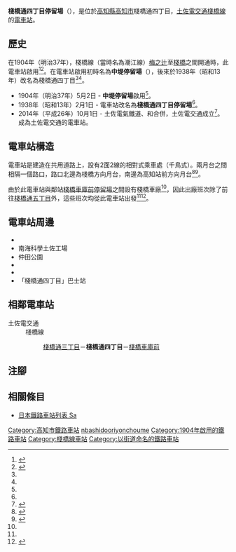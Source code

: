 {{NoteTA|G1=Transport}}
{{Infobox station
|公司色 = #3399cc
|站名 = 棧橋通四丁目*
|圖片 = Tosaden_sambashi4.JPG
|圖片說明 = 電車站全景。前方為棧橋方向月台
|日文原名 = 桟橋通四丁目
|平假名 = さんばしどおりよんちょうめ
|羅馬拼音 = Sambashidori 4-chome
|副站名 = 
|所在地 = {{JPN}}[[高知縣|高知縣]][[高知市|高知市]]棧橋通四丁目
|座標 = {{coord|33|32|41.67|N|133|32|59.45|E|type:railwaystation_region:JP-24|display=inline,title}}
|車站構造 = [[地面車站|地面車站]]
|月台配置 = 2面2線
|啟用年月日 = 1904年（明治37年）5月2日
|廢站年月日 = 
|乘客人數 = 
|上下車人次 = 
|統計年度 = 
|轉車 =
|全寬備註 = * 在1938年前，此電車站曾經名為中堤停留場
|adjacent = {{Adjacent stations|system=土佐電交通|line=棧橋線|left=棧橋通三丁目|right=棧橋車庫前|note-left=0.2km|note-mid=距離[[高知站|高知站前]]2.6km|note-right=0.4km}}
}}
'''棧橋通四丁目停留場'''（{{jpn|j=桟橋通四丁目停留場|hg=さんばしどおりよんちょうめていりゅうじょう|rm=Sambashidori Yon-chōme teiryūjō|f=y}}），是位於[[高知縣|高知縣]][[高知市|高知市]]棧橋通四丁目，[[土佐電交通|土佐電交通]][[棧橋線|棧橋線]]的[[電車站|電車站]]。

== 歷史 ==
在1904年（明治37年），棧橋線（當時名為潮江線）[[梅之辻停留場|梅之辻]]至[[棧橋車庫前停留場|棧橋]]之間開通時，此電車站啟用<ref name=konjaku>{{Cite book|author=土佐電鉄の電車とまちを愛する会 |title=土佐電鉄が走る街 今昔 |year=2006 |publisher=[[JTB出版|JTB出版]] |series=JTB Can Books |isbn=4-533-06411-6 |pages=101・156-158頁}}</ref><ref name=chizu61>{{Cite book|author=[[今尾惠介|今尾惠介]]（監修） |title={{Translink|ja|日本鉄道旅行地図帳|日本鐵道旅行地圖帳}} |publisher=[[新潮社|新潮社]] |volume=11 中国四国 |year=2009 |isbn=978-4-10-790029-6 |page=61|language=ja}}</ref>。在電車站啟用初時名為'''中堤停留場'''（{{jpn|j=中堤停留場|hg=なかづつみていりゅうじょう}}），後來於1938年（昭和13年）改名為棧橋通四丁目<ref name=konjaku/><ref name=chizu61/>。
* 1904年（明治37年）5月2日 - {{Translink|ja|土佐電気鉄道|土佐電氣鐵道}}'''中堤停留場'''啟用<ref name=konjaku/>。
* 1938年（昭和13年）2月1日 - 電車站改名為'''棧橋通四丁目停留場'''<ref name=konjaku/>。
* 2014年（平成26年）10月1日 - 土佐電氣鐵道、{{Translink|ja|高知県交通|高知縣交通}}和{{Translink|ja|土佐電ドリームサービス|土佐電Dream Service}}合併，土佐電交通成立<ref>{{Cite news |title=とさでん交通：「再出発」 「便利な市民の足に」高知で設立式 新デザインの車両披露 |newspaper=[[毎日新聞|毎日新聞]] |date=2014-10-02 |author=上野宏人 |publisher=毎日新聞社|language=ja}}</ref>。成為土佐電交通的電車站。

== 電車站構造 ==
電車站是建造在共用道路上，設有2面2線的相對式乘車處（千鳥式）。兩月台之間相隔一個路口，路口北邊為棧橋方向月台，南邊為高知站前方向月台<ref name=line>{{Cite book|author=川島令三 |authorlink=川島令三 |title=四国・九州ライン 全線・全駅・全配線 |year=2013 |publisher=[[講談社|講談社]] |series=【図説】 日本の鉄道 |isbn=978-4-06-295161-6 |volume=第2巻 四国西部エリア |pages=38・95頁|language=ja}}</ref><ref name=jijo>{{Cite book|author=川島令三 |title={{Translink|ja|全国鉄道事情大研究|全國鐵道事情大研究}} |year=2007 |publisher={{Translink|ja|草思社}} |isbn=978-4-7942-1615-1 |volume=四國篇 |page=287|language=ja}}</ref>。

由於此電車站與鄰站[[棧橋車庫前停留場|棧橋車庫前停留場]]之間設有棧橋車廠<ref name=line/>，因此出廠班次除了前往[[棧橋通五丁目停留場|棧橋通五丁目]]外，這些班次均從此電車站出發<ref name=jijo/><ref>{{Cite book|title=路面電車はゆく 高知 |year=1998 |publisher={{Translink|ja|高知新聞社}} |isbn=4-87503-268-4 |page=94 |language=ja}}</ref>。

== 電車站周邊 ==
* {{Translink|ja|高知市立自由民権記念館|高知市立自由民權紀念館}}
* 南海科學土佐工場
* 仲田公園
* {{Translink|ja|高知南警察署|高知南警署|高知縣高知南警署}}
* {{Translink|ja|高知県道34号桂浜はりまや線|高知縣道34号桂濱播磨屋線}}
* 「棧橋通四丁目」巴士站

== 相鄰電車站 ==
; 土佐電交通
: 棧橋線
:: [[棧橋通三丁目停留場|棧橋通三丁目]]－'''棧橋通四丁目'''－[[棧橋車庫前停留場|棧橋車庫前]]
== 注腳 ==
{{Reflist}}
== 相關條目 ==
{{Commonscat|Sanbashi-dōri-yonchōme Station}}
* [[日本鐵路車站列表_Sa|日本鐵路車站列表 Sa]]
{{棧橋線}}
{{DEFAULTSORT:Sambashidori 4-chome}}
[[Category:高知市鐵路車站|Category:高知市鐵路車站]]
[[Category:日本鐵路車站_Sa|nbashidooriyonchoume]]
[[Category:1904年啟用的鐵路車站|Category:1904年啟用的鐵路車站]]
[[Category:棧橋線車站|Category:棧橋線車站]]
[[Category:以街道命名的鐵路車站|Category:以街道命名的鐵路車站]]